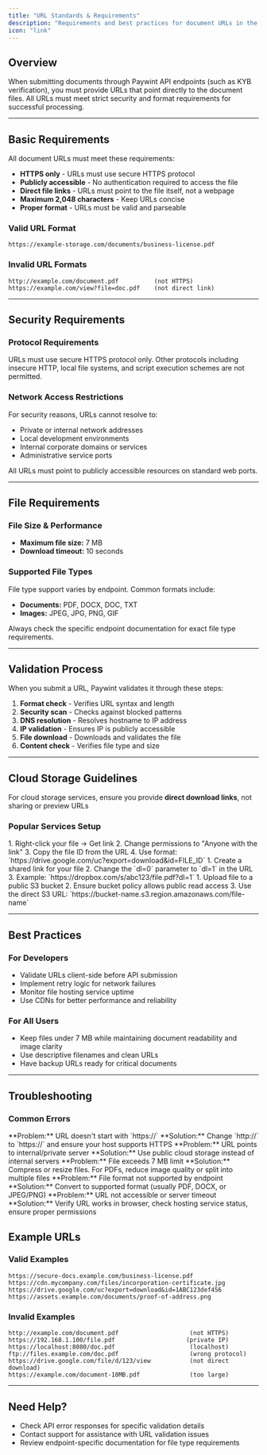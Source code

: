 ```yaml
---
title: "URL Standards & Requirements"
description: "Requirements and best practices for document URLs in the Paywint API"
icon: "link"
---
```


## Overview

When submitting documents through Paywint API endpoints (such as KYB verification), you must provide URLs that point directly to the document files. All URLs must meet strict security and format requirements for successful processing.

---

## Basic Requirements

All document URLs must meet these requirements:

- **HTTPS only** - URLs must use secure HTTPS protocol
- **Publicly accessible** - No authentication required to access the file
- **Direct file links** - URLs must point to the file itself, not a webpage
- **Maximum 2,048 characters** - Keep URLs concise
- **Proper format** - URLs must be valid and parseable

### Valid URL Format
```
https://example-storage.com/documents/business-license.pdf
```

### Invalid URL Formats
```
http://example.com/document.pdf          (not HTTPS)
https://example.com/view?file=doc.pdf    (not direct link)
```

---

## Security Requirements

### Protocol Requirements
URLs must use secure HTTPS protocol only. Other protocols including insecure HTTP, local file systems, and script execution schemes are not permitted.

### Network Access Restrictions
For security reasons, URLs cannot resolve to:
- Private or internal network addresses
- Local development environments
- Internal corporate domains or services
- Administrative service ports

All URLs must point to publicly accessible resources on standard web ports.

---

## File Requirements

### File Size & Performance
- **Maximum file size:** 7 MB
- **Download timeout:** 10 seconds

### Supported File Types
File type support varies by endpoint. Common formats include:
- **Documents:** PDF, DOCX, DOC, TXT
- **Images:** JPEG, JPG, PNG, GIF

<Note>
Always check the specific endpoint documentation for exact file type requirements.
</Note>

---

## Validation Process

When you submit a URL, Paywint validates it through these steps:

1. **Format check** - Verifies URL syntax and length
2. **Security scan** - Checks against blocked patterns
3. **DNS resolution** - Resolves hostname to IP address
4. **IP validation** - Ensures IP is publicly accessible
5. **File download** - Downloads and validates the file
6. **Content check** - Verifies file type and size

---

## Cloud Storage Guidelines

For cloud storage services, ensure you provide **direct download links**, not sharing or preview URLs

### Popular Services Setup

<AccordionGroup>
<Accordion title="Google Drive">
1. Right-click your file → Get link
2. Change permissions to "Anyone with the link"
3. Copy the file ID from the URL
4. Use format: `https://drive.google.com/uc?export=download&id=FILE_ID`
</Accordion>

<Accordion title="Dropbox">
1. Create a shared link for your file
2. Change the `dl=0` parameter to `dl=1` in the URL
3. Example: `https://dropbox.com/s/abc123/file.pdf?dl=1`
</Accordion>

<Accordion title="AWS S3">
1. Upload file to a public S3 bucket
2. Ensure bucket policy allows public read access
3. Use the direct S3 URL: `https://bucket-name.s3.region.amazonaws.com/file-name`
</Accordion>
</AccordionGroup>

---

## Best Practices

### For Developers
- Validate URLs client-side before API submission
- Implement retry logic for network failures
- Monitor file hosting service uptime
- Use CDNs for better performance and reliability

### For All Users
- Keep files under 7 MB while maintaining document readability and image clarity
- Use descriptive filenames and clean URLs
- Have backup URLs ready for critical documents

---

## Troubleshooting

### Common Errors

<AccordionGroup>
<Accordion title="URL uses blocked scheme">
**Problem:** URL doesn't start with `https://`  
**Solution:** Change `http://` to `https://` and ensure your host supports HTTPS
</Accordion>

<Accordion title="URL resolves to private IP address">
**Problem:** URL points to internal/private server  
**Solution:** Use public cloud storage instead of internal servers
</Accordion>

<Accordion title="File too large">
**Problem:** File exceeds 7 MB limit  
**Solution:** Compress or resize files. For PDFs, reduce image quality or split into multiple files
</Accordion>

<Accordion title="Unsupported content type">
**Problem:** File format not supported by endpoint  
**Solution:** Convert to supported format (usually PDF, DOCX, or JPEG/PNG)
</Accordion>

<Accordion title="Network error fetching URL">
**Problem:** URL not accessible or server timeout  
**Solution:** Verify URL works in browser, check hosting service status, ensure proper permissions
</Accordion>
</AccordionGroup>

## Example URLs

### Valid Examples
```
https://secure-docs.example.com/business-license.pdf
https://cdn.mycompany.com/files/incorporation-certificate.jpg
https://drive.google.com/uc?export=download&id=1ABC123def456
https://assets.example.com/documents/proof-of-address.png
```

### Invalid Examples
```
http://example.com/document.pdf                    (not HTTPS)
https://192.168.1.100/file.pdf                    (private IP)
https://localhost:8080/doc.pdf                     (localhost)
ftp://files.example.com/doc.pdf                    (wrong protocol)
https://drive.google.com/file/d/123/view           (not direct download)
https://example.com/document-10MB.pdf              (too large)
```

---

## Need Help?

- Check API error responses for specific validation details
- Contact support for assistance with URL validation issues
- Review endpoint-specific documentation for file type requirements
